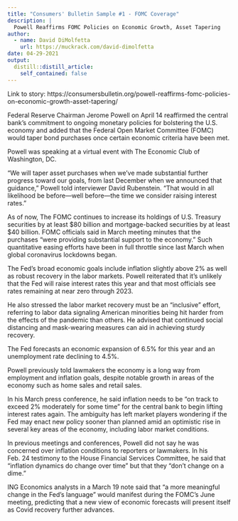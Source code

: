 ```yaml
---
title: "Consumers' Bulletin Sample #1 - FOMC Coverage"
description: |
  Powell Reaffirms FOMC Policies on Economic Growth, Asset Tapering
author:
  - name: David DiMolfetta
    url: https://muckrack.com/david-dimolfetta
date: 04-29-2021
output:
  distill::distill_article:
    self_contained: false
---
```


Link to story: https://consumersbulletin.org/powell-reaffirms-fomc-policies-on-economic-growth-asset-tapering/

Federal Reserve Chairman Jerome Powell on April 14 reaffirmed the central bank’s commitment to ongoing monetary policies for bolstering the U.S. economy and added that the Federal Open Market Committee (FOMC) would taper bond purchases once certain economic criteria have been met.

Powell was speaking at a virtual event with The Economic Club of Washington, DC.

“We will taper asset purchases when we’ve made substantial further progress toward our goals, from last December when we announced that guidance,” Powell told interviewer David Rubenstein. “That would in all likelihood be before—well before—the time we consider raising interest rates.”

As of now, The FOMC continues to increase its holdings of U.S. Treasury securities by at least $80 billion and mortgage-backed securities by at least $40 billion. FOMC officials said in March meeting minutes that the purchases “were providing substantial support to the economy.” Such quantitative easing efforts have been in full throttle since last March when global coronavirus lockdowns began.

The Fed’s broad economic goals include inflation slightly above 2% as well as robust recovery in the labor markets. Powell reiterated that it’s unlikely that the Fed will raise interest rates this year and that most officials see rates remaining at near zero through 2023.

He also stressed the labor market recovery must be an “inclusive” effort, referring to labor data signaling American minorities being hit harder from the effects of the pandemic than others. He advised that continued social distancing and mask-wearing measures can aid in achieving sturdy recovery.

The Fed forecasts an economic expansion of 6.5% for this year and an unemployment rate declining to 4.5%.

Powell previously told lawmakers the economy is a long way from employment and inflation goals, despite notable growth in areas of the economy such as home sales and retail sales.

In his March press conference, he said inflation needs to be “on track to exceed 2% moderately for some time” for the central bank to begin lifting interest rates again. The ambiguity has left market players wondering if the Fed may enact new policy sooner than planned amid an optimistic rise in several key areas of the economy, including labor market conditions.

In previous meetings and conferences, Powell did not say he was concerned over inflation conditions to reporters or lawmakers. In his Feb. 24 testimony to the House Financial Services Committee, he said that “inflation dynamics do change over time” but that they “don’t change on a dime.”

ING Economics analysts in a March 19 note said that “a more meaningful change in the Fed’s language” would manifest during the FOMC’s June meeting, predicting that a new view of economic forecasts will present itself as Covid recovery further advances.


